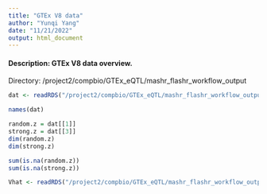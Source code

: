 ```yaml
---
title: "GTEx V8 data"
author: "Yunqi Yang"
date: "11/21/2022"
output: html_document
---
```


#### Description: GTEx V8 data overview. 

Directory: /project2/compbio/GTEx_eQTL/mashr_flashr_workflow_output

```r
dat <- readRDS("/project2/compbio/GTEx_eQTL/mashr_flashr_workflow_output/FastQTLSumStats.mash.rds")
```

```r
names(dat)
```

```r
random.z = dat[[1]]
strong.z = dat[[3]]
dim(random.z)
dim(strong.z)
```

```r
sum(is.na(random.z))
sum(is.na(strong.z))
```

```r
Vhat <- readRDS("/project2/compbio/GTEx_eQTL/mashr_flashr_workflow_output/FastQTLSumStats.mash.Vhat.rds")
```





